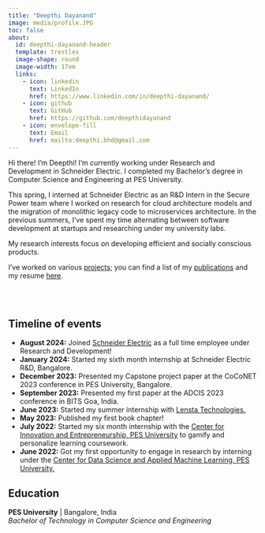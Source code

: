 ```yaml
---
title: "Deepthi Dayanand"
image: media/profile.JPG
toc: false
about: 
  id: deepthi-dayanand-header
  template: trestles
  image-shape: round
  image-width: 17em
  links:
    - icon: linkedin
      text: LinkedIn
      href: https://www.linkedin.com/in/deepthi-dayanand/
    - icon: github
      text: GitHub
      href: https://github.com/deepthidayanand
    - icon: envelope-fill
      text: Email
      href: mailto:deepthi.bhd@gmail.com
---
```


:::{#deepthi-dayanand-header}

<!-- <div style="text-align: justify">  -->
Hi there! I'm Deepthi! 
I’m currently working under Research and Development in Schneider Electric. I completed my Bachelor’s degree in Computer Science and Engineering at PES University.

This spring, I interned at Schneider Electric as an R&D Intern in the Secure Power team where I worked on research for cloud architecture models and the migration of monolithic legacy code to microservices architecture. 
In the previous summers, I've spent my time alternating between software development at startups and researching under my university labs.


My research interests focus on developing efficient and socially conscious products.

I've worked on various [projects](https://deepthidayanand.github.io/projects.html);  you can find a list of my [publications](https://deepthidayanand.github.io/publications.html)  and my resume [here](media/Resume_DeepthiDayanand.pdf).

<!-- </div>  -->

:::

<br>
<br>

## Timeline of events 

- **August 2024:** Joined [Schneider Electric](https://www.se.com/ww/en/) as a full time employee under Research and Development! 
- **January 2024:** Started my sixth month internship at Schneider Electric R&D, Bangalore.
- **December 2023:** Presented my Capstone project paper at the CoCoNET 2023 conference in PES University, Bangalore.
- **September 2023:** Presented my first paper at the ADCIS 2023 conference in BITS Goa, India.
- **June 2023:** Started my summer internship with [Lensta Technologies.](https://givfin.com/)
- **May 2023:** Published my first book chapter!
- **July 2022:** Started my six month internship with the [Center for Innovation and Entrepreneurship, PES University](https://cie.pes.edu/) to gamify and personalize learning coursework.
- **June 2022:** Got my first opportunity to engage in research by interning under the [Center for Data Science and Applied Machine Learning, PES University.](https://research.pes.edu/center-for-data-sciences-and-applied-machine-learning/)


## Education

**PES University** | Bangalore, India \
_Bachelor of Technology in Computer Science and Engineering_ \

